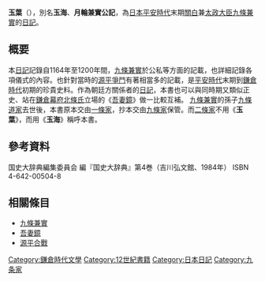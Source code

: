 '''玉葉'''（{{lang-ja|ぎょくよう}}），別名'''玉海'''、'''月輪兼實公記'''，為[[日本|日本]][[平安時代|平安時代]]末期[[關白|關白]]兼[[太政大臣|太政大臣]][[九條兼實|九條兼實]]的[[日記|日記]]。
==概要==
本[[日記|日記]]記錄自1164年至1200年間，[[九條兼實|九條兼實]]於公私等方面的記載，也詳細記錄各項儀式的內容。也針對當時的[[源平合戰|源平爭鬥]]有著相當多的記載，是[[平安時代|平安時代]]末期到[[鎌倉時代|鎌倉時代]]初期的珍貴史料。作為朝廷方關係者的[[日記|日記]]，本書也可以與同時期又類似正史、站在[[鎌倉幕府|鎌倉幕府]][[北條氏|北條氏]]立場的《[[吾妻鏡|吾妻鏡]]》做一比較互補。
[[九條兼實|九條兼實]]的孫子[[九條道家|九條道家]]去世後，本書原本交由[[一條家|一條家]]，抄本交由[[九條家|九條家]]保管。而[[二條家|二條家]]不用《'''玉葉'''》，而用《'''玉海'''》稱呼本書。
==參考資料==
国史大辞典編集委員会 編『国史大辞典』第4巻（吉川弘文館、1984年） ISBN 4-642-00504-8 
==相關條目==
*[[九條兼實|九條兼實]]
*[[吾妻鏡|吾妻鏡]]
*[[源平合戰|源平合戰]]
{{Historical-book-stub}}
[[Category:鎌倉時代文學|Category:鎌倉時代文學]]
[[Category:12世紀書籍|Category:12世紀書籍]]
[[Category:日本日記|Category:日本日記]]
[[Category:九条家|Category:九条家]]